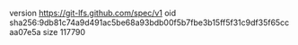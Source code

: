 version https://git-lfs.github.com/spec/v1
oid sha256:9db81c74a9d491ac5be68a93bdb00f5b7fbe3b15ff5f31c9df35f65ccaa07e5a
size 117790
